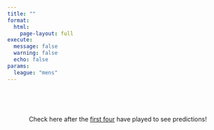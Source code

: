 ```yaml
---
title: ""
format:
  html:
    page-layout: full
execute:
  message: false
  warning: false
  echo: false
params:
  league: "mens"
---
```


```r

```

<style>
@import url('https://fonts.googleapis.com/css2?family=Doto:wght@100..900&display=swap');
@import url('https://fonts.googleapis.com/css2?family=Micro+5&display=swap');

.timer {
  text-align: center;
  font-size: 60px;
  font-weight: 800;
  font-family: "Doto";
  margin-top: 0px;
  color: #838cf1;
}

.dots {
  font-family: "IBM Plex Sans";
  font-size: 60px;
  font-weight: 400;
}

</style>
</head>
<body>

<p class="timer", id="demo"></p>
<p style="text-align:center">Check here after the [first four](https://www.ncaa.com/news/basketball-women/article/2025-03-16/2025-march-madness-womens-ncaa-tournament-schedule-dates-times) have played to see predictions!</p>

<script>
// Set the date we're counting down to
var countDownDate = new Date("Mar 21, 2025 12:00:00").getTime();

// Update the count down every 1 second
var x = setInterval(function() {

  // Get today's date and time
  var now = new Date().getTime();
    
  // Find the distance between now and the count down date
  var distance = countDownDate - now;
    
  // Time calculations for days, hours, minutes and seconds
  var hours = Math.floor(distance / (1000 * 60 * 60));
  var minutes = Math.floor((distance % (1000 * 60 * 60)) / (1000 * 60));
  var seconds = Math.floor((distance % (1000 * 60)) / 1000);
    
  // Output the result in an element with id="demo"
  document.getElementById("demo").innerHTML = String(hours).padStart(2, '0') + 
  "<span class='dots'>:</span>" + String(minutes).padStart(2, '0') + "<span class='dots'>:</span>" + String(seconds).padStart(2, '0');
    
  // If the count down is over, write some text 
  if (distance < 0) {
    clearInterval(x);
    document.getElementById("demo").innerHTML = "EXPIRED";
  }
}, 1000);
</script>

